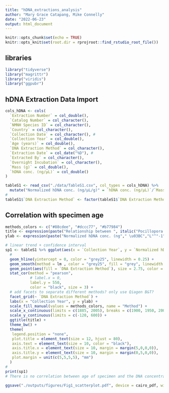 ```yaml
---
title: "hDNA_extractions_analysis"
author: "Mary Grace Catapang, Mike Connelly"
date: "2022-06-23"
output: html_document
---
```


```r
knitr::opts_chunk$set(echo = TRUE)
knitr::opts_knit$set(root.dir = rprojroot::find_rstudio_root_file())
```
## libraries
```r
library("tidyverse")
library("magrittr") 
library("viridis")
library("ggpubr")
```

## hDNA Extraction Data Import
```r
cols_hDNA <- cols(
  `Extraction Number` = col_double(),
  `Catalog Number` = col_character(),
  `NMNH Species ID` = col_character(),
  `Country` = col_character(),
  `Collection Date` = col_character(), #
  `Collection Year` = col_double(),
  `Age (years)` = col_double(),
  `DNA Extraction Method` = col_character(),
  `Extraction Date` = col_date("%D"), #
  `Extracted By` = col_character(),
  `Overnight Incubation` = col_character(),
  `Mass (g)` = col_double(),
  `hDNA conc. (ng/μL)` = col_double()
)
```
```r
tableS1 <- read_csv("./data/TableS1.csv", col_types = cols_hDNA) %>%
  mutate("Normalized hDNA conc. (ng/μL/g)" = `hDNA conc. (ng/μL)`/`Mass (g)`)
#
tableS1$`DNA Extraction Method` <- factor(tableS1$`DNA Extraction Method`, levels = c("Qiagen Blood & Tissue", "Qiagen PowerSoil Pro", "Autogen GenePrep"), ordered = T)
```

## Correlation with specimen age
```r
methods_colors <- c("#88cdee", "#dccc77", "#b77984")
title <- expression(paste("Relationship between ", italic("Pocillopora "), "specimen collection year and hDNA yield"))
ylab <- expression(paste("Normalized hDNA conc. (ng"," \u03BC","L"^"-1"," g"^"-1)"))
```

```r
# linear trend + confidence interval
sp1 <- tableS1 %>% ggplot(aes(x = `Collection Year`, y = `Normalized hDNA conc. (ng/μL/g)`)) +
  #
  geom_hline(yintercept = 0, color = "grey25", linewidth = 0.25) +
  geom_smooth(method = lm , color = "grey25", fill = "grey", linewidth = 0.5, se = TRUE) +
  geom_point(aes(fill = `DNA Extraction Method`), size = 2.75, color = "black", shape = 21, alpha = 0.8) +
  stat_cor(method = "pearson",
           # label.x = 0,
           label.y = 550,
           color = "black", size = 3) +
  # add facets to separate different methods? only use Qiagen B&T?
  facet_grid(~ `DNA Extraction Method`) +
  labs(x = "Collection Year", y = ylab) +
  scale_fill_manual(values = methods_colors, name = "Method") +
  scale_x_continuous(limits = c(1885, 2005), breaks = c(1900, 1950, 2000)) +
  scale_y_continuous(limits = c(-120, 600)) +
  ggtitle(title) +
  theme_bw() +
  theme(
   legend.position = "none",
   plot.title = element_text(size = 12, hjust = 80),
   axis.text = element_text(size = 10, color = "black"),
   axis.title.x = element_text(size = 10, margin = margin(5,0,0,0)),
   axis.title.y = element_text(size = 10, margin = margin(0,5,0,0)),
   plot.margin = unit(c(5,5,5,5), "mm")
  )
#
print(sp1)
# There is no correlation between age of specimen and the DNA concentration collected.
```
```r
ggsave("./outputs/figures/Fig1_scatterplot.pdf", device = cairo_pdf, width = 6.5, height = 3.5)
```

